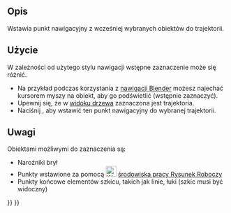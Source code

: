 <languages/>

{{Docnav/pl
|[[Robot_InsertWaypoint/pl|Wstaw punkt nawigacyjny]]
|[[Robot_Edge2Trac/pl|Utwórz trajektorię z krawędzi]]
|[[Robot_Workbench/pl|środowisko pracy Robot]]
|IconL=Robot_InsertWaypoint.svg
|IconR=Robot_Edge2Trac.svg
|IconC=Workbench_Robot.svg
}}

{{GuiCommand/pl
|Name=Robot InsertWaypointPre
|Name/pl=Robot: Wstaw do trajektorii
|MenuLocation=Robot → Wstaw do trajektorii
|Workbenches=[[Robot_Workbench/pl|Robot]]
|Shortcut={{KEY|W}}
|SeeAlso=[[Robot_CreateTrajectory/pl|Utwórz trajektorię]], [[Robot_InsertWaypoint/pl|Wstaw punkt nawigacyjny]]
}}

<span id="Description"></span>
==Opis==

Wstawia punkt nawigacyjny z wcześniej wybranych obiektów do trajektorii.

<span id="Usage"></span>
==Użycie==

W zależności od użytego stylu nawigacji wstępne zaznaczenie może się różnić.
* Na przykład podczas korzystania z [[Mouse_navigation/pl#Nawigacja_Blender|nawigacji Blender]] możesz najechać kursorem myszy na obiekt, aby go podświetlić (wstępnie zaznaczyć).
* Upewnij się, że w [[Tree_view/pl|widoku drzewa]] zaznaczona jest trajektoria.
* Naciśnij {{KEY|W}}, aby wstawić ten punkt nawigacyjny do wybranej trajektorii.

<span id="Notes"></span>
==Uwagi==

Obiektami możliwymi do zaznaczenia są:
* Narożniki brył
* Punkty wstawione za pomocą [[Image:Workbench_Draft.svg|24px|link=Draft Workbench]] [[Draft_Workbench/pl|środowiska pracy Rysunek Roboczy]]
* Punkty końcowe elementów szkicu, takich jak linie, łuki (szkic musi być widoczny)


{{Docnav/pl
|[[Robot_InsertWaypoint/pl|Wstaw punkt nawigacyjny]]
|[[Robot_Edge2Trac/pl|Utwórz trajektorię z krawędzi]]
|[[Robot_Workbench/pl|środowisko pracy Robot]]
|IconL=Robot_InsertWaypoint.svg
|IconR=Robot_Edge2Trac.svg
|IconC=Workbench_Robot.svg
}}

{{Robot_Tools_navi{{#translation:}}}}
{{Userdocnavi{{#translation:}}}}
